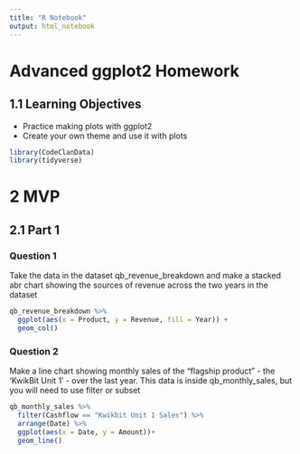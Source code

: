 ```yaml
---
title: "R Notebook"
output: html_notebook
---
```


# Advanced ggplot2 Homework

## 1.1 Learning Objectives

  - Practice making plots with ggplot2
  - Create your own theme and use it with plots
  
```r
library(CodeClanData)
library(tidyverse)


```
# 2 MVP

## 2.1 Part 1

### Question 1 
Take the data in the dataset qb_revenue_breakdown and make a stacked abr chart showing the sources of revenue across the two years in the dataset

```r

qb_revenue_breakdown %>% 
  ggplot(aes(x = Product, y = Revenue, fill = Year)) +
  geom_col()

```

### Question 2
Make a line chart showing monthly sales of the "flagship product" - the 'KwikBit Unit 1' - over the last year. This data is inside qb_monthly_sales, but you will need to use filter or subset

```r

qb_monthly_sales %>% 
  filter(Cashflow == "Kwikbit Unit 1 Sales") %>% 
  arrange(Date) %>% 
  ggplot(aes(x = Date, y = Amount))+
  geom_line()
```

